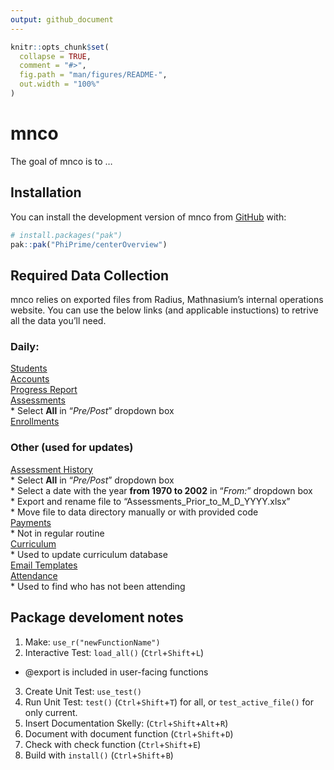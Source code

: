 ```yaml
---
output: github_document
---
```


<!-- README.md is generated from README.Rmd. Please edit that file -->

```r
knitr::opts_chunk$set(
  collapse = TRUE,
  comment = "#>",
  fig.path = "man/figures/README-",
  out.width = "100%"
)
```

# mnco

<!-- badges: start -->
<!-- badges: end -->

The goal of mnco is to ...

## Installation

You can install the development version of mnco from [GitHub](https://github.com/) with:

``` r
# install.packages("pak")
pak::pak("PhiPrime/centerOverview")
```

## Required Data Collection

mnco relies on exported files from Radius, Mathnasium's internal operations website. You can use the below links (and applicable instuctions) to retrive all the data you'll need.

### Daily:  
[Students](https://radius.mathnasium.com/Student)  
[Accounts](https://radius.mathnasium.com/CustomerAccount)  
[Progress Report](https://radius.mathnasium.com/ProgressReportManager/CurrentBatchDetail)  
[Assessments](https://radius.mathnasium.com/AssessmentReport)  
* Select **All** in "*Pre/Post*" dropdown box  
[Enrollments](https://radius.mathnasium.com/Enrollment/EnrollmentReport)  

### Other (used for updates)  
[Assessment History](https://radius.mathnasium.com/AssessmentReport)  
* Select **All** in "*Pre/Post*" dropdown box  
* Select a date with the year **from 1970 to 2002** in "*From:*" dropdown box  
* Export and rename file to "Assessments_Prior_to_M_D_YYYY.xlsx"  
* Move file to data directory manually or with provided code  
[Payments](https://radius.mathnasium.com/Payment)  
* Not in regular routine  
[Curriculum](https://radius.mathnasium.com/CurriculumManager/CurriculumSearch)  
* Used to update curriculum database  
[Email Templates](https://radius.mathnasium.com/EmailTemplate)  
[Attendance](https://radius.mathnasium.com/StudentAttendanceMonthlyReport)  
* Used to find who has not been attending


## Package develoment notes  
1) Make: `use_r("newFunctionName")`  
2) Interactive Test: `load_all()` (`Ctrl`+`Shift`+`L`)  
* @export is included in user-facing functions  
3) Create Unit Test: `use_test()`  
4) Run Unit Test: `test()` (`Ctrl`+`Shift`+`T`) for all, or `test_active_file()` for only current.  
5) Insert Documentation Skelly: (`Ctrl`+`Shift`+`Alt`+`R`)  
6) Document with document function (`Ctrl`+`Shift`+`D`)  
7) Check with check function (`Ctrl`+`Shift`+`E`)  
8) Build with `install()` (`Ctrl`+`Shift`+`B`)  
